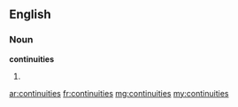 ==English==

===Noun===
'''continuities'''

# {{plural of|[[continuity]]}}

[[ar:continuities]]
[[fr:continuities]]
[[mg:continuities]]
[[my:continuities]]